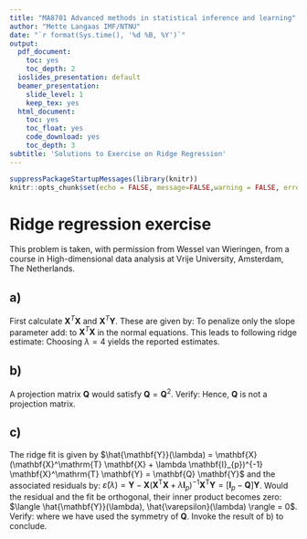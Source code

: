 ```yaml
---
title: "MA8701 Advanced methods in statistical inference and learning"
author: "Mette Langaas IMF/NTNU"
date: "`r format(Sys.time(), '%d %B, %Y')`"
output:
  pdf_document:
    toc: yes
    toc_depth: 2
  ioslides_presentation: default
  beamer_presentation:
    slide_level: 1
    keep_tex: yes
  html_document:
    toc: yes
    toc_float: yes
    code_download: yes
    toc_depth: 3
subtitle: 'Solutions to Exercise on Ridge Regression'
---
```


```r
suppressPackageStartupMessages(library(knitr))
knitr::opts_chunk$set(echo = FALSE, message=FALSE,warning = FALSE, error = FALSE)
```

# Ridge regression exercise

This problem is taken, with permission from Wessel van Wieringen,  from a course in
High-dimensional data analysis at Vrije University, Amsterdam, The Netherlands.

## a)

First calculate $\mathbf{X}^T \mathbf{X}$ and $\mathbf{X}^T \mathbf{Y}$. These are given by:
\begin{eqnarray*}
\mathbf{X}^T \mathbf{X} \, = \, \left( \begin{array}{cc}
8 & 0
\\
0 & 16
\end{array}
\right)
& \qquad &
\mathbf{X}^T \mathbf{Y} \, = \, \left( \begin{array}{c}
320
\\
35
\end{array}
\right).
\end{eqnarray*}
To penalize only the slope parameter add:
\begin{eqnarray*}
\lambda & = &
\left( \begin{array}{cc}
0 & 0
\\
0 & \lambda
\end{array}
\right)
\end{eqnarray*}
to $\mathbf{X}^T \mathbf{X}$ in the normal equations. This leads to following ridge estimate:
\begin{eqnarray*}
\hat{\beta}_{ridge} & = & (\mathbf{X}^T \mathbf{X} + \lambda)^{-1} \mathbf{X}^T \mathbf{Y}
\\
& = &
\left( \begin{array}{cc}
8 & 0
\\
0 & 16 + \lambda
\end{array}
\right)^{-1} \left( \begin{array}{c}
320
\\
35
\end{array}
\right)
\\
& = &
\left( \begin{array}{cc}
1/8 & 0
\\
0 & 1/(16 + \lambda)
\end{array}
\right) \left( \begin{array}{c}
320
\\
35
\end{array}
\right)
\\
& = &  \left( \begin{array}{c}
40
\\
35/(16+\lambda)
\end{array}
\right).
\end{eqnarray*}
Choosing $\lambda=4$ yields the reported estimates.


## b)
A projection matrix $\mathbf{Q}$ would satisfy $\mathbf{Q} = \mathbf{Q}^2$. Verify:
\begin{eqnarray*}
\mathbf{Q}^2 & = & \mathbf{X} (\mathbf{X}^\mathrm{T} \mathbf{X} + \lambda \mathbf{I}_{p})^{-1} \mathbf{X}^{\mathrm{T}} \mathbf{X} (\mathbf{X}^\mathrm{T} \mathbf{X} + \lambda \mathbf{I}_{p})^{-1} \mathbf{X}^{\mathrm{T}}
\\
& = & \mathbf{X} (\mathbf{X}^\mathrm{T} \mathbf{X} + \lambda \mathbf{I}_{p})^{-1} ( \mathbf{X}^{\mathrm{T}} \mathbf{X} + \lambda \mathbf{I}_{p}) (\mathbf{X}^\mathrm{T} \mathbf{X} + \lambda \mathbf{I}_{p})^{-1} \mathbf{X}^{\mathrm{T}}
\\
& & - \lambda \mathbf{X} (\mathbf{X}^\mathrm{T} \mathbf{X} + \lambda \mathbf{I}_{p})^{-1}  (\mathbf{X}^\mathrm{T} \mathbf{X} + \lambda \mathbf{I}_{p})^{-1}  \mathbf{X}^{\mathrm{T}}
\\
& = &  \mathbf{X} (\mathbf{X}^\mathrm{T} \mathbf{X} + \lambda \mathbf{I}_{p})^{-1} \mathbf{X}^{\mathrm{T}}
- \lambda \mathbf{X} (\mathbf{X}^\mathrm{T} \mathbf{X} + \lambda \mathbf{I}_{p})^{-2}  \mathbf{X}^{\mathrm{T}}
\\
& = &  \mathbf{Q} - \lambda \mathbf{X} (\mathbf{X}^\mathrm{T} \mathbf{X} + \lambda \mathbf{I}_{p})^{-2}  \mathbf{X}^{\mathrm{T}}
\\
& \not= & \mathbf{Q}.
\end{eqnarray*}
Hence, $\mathbf{Q}$ is not a projection matrix.

## c)
The ridge fit is given by $\hat{\mathbf{Y}}(\lambda) =  \mathbf{X} (\mathbf{X}^\mathrm{T} \mathbf{X} + \lambda \mathbf{I}_{p})^{-1} \mathbf{X}^\mathrm{T} \mathbf{Y} = \mathbf{Q} \mathbf{Y}$ and the associated residuals by: $\hat{\varepsilon}(\lambda) =  \mathbf{Y} - \mathbf{X} (\mathbf{X}^\mathrm{T} \mathbf{X} + \lambda \mathbf{I}_{p})^{-1} \mathbf{X}^\mathrm{T} \mathbf{Y} =
[\mathbf{I}_{p} - \mathbf{Q}] \mathbf{Y}$. Would the residual and the
fit be orthogonal, their inner product becomes zero: $\langle \hat{\mathbf{Y}}(\lambda), \hat{\varepsilon}(\lambda) \rangle = 0$. Verify:
\begin{eqnarray*}
\langle \hat{\mathbf{Y}}(\lambda), \hat{\varepsilon}(\lambda) \rangle & = &
[\hat{\mathbf{Y}}(\lambda)]^{\mathrm{T}} \hat{\varepsilon}(\lambda)
\\
& = & [\mathbf{Q} \mathbf{Y}]^{\mathrm{T}} [\mathbf{I}_{p} - \mathbf{Q}] \mathbf{Y}
\\
& = & \mathbf{Y}^{\mathrm{T}} \mathbf{Q}^{\mathrm{T}} (\mathbf{I}_{p} - \mathbf{Q}) \mathbf{Y}
\\
& = & \mathbf{Y}^{\mathrm{T}} ( \mathbf{Q}^{\mathrm{T}}  - \mathbf{Q}^{\mathrm{T}} \mathbf{Q} ) \mathbf{Y}
\\
& = & \mathbf{Y}^{\mathrm{T}} ( \mathbf{Q} - \mathbf{Q}^2 ) \mathbf{Y},
\end{eqnarray*}
where we have used the symmetry of $\mathbf{Q}$. Invoke the result of b) to conclude.

